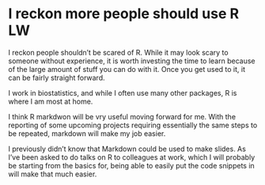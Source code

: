 # I reckon more people should use R  LW

I reckon people shouldn't be scared of R. While it may look scary to someone without experience, it is worth investing the time to learn because of the large amount of stuff you can do with it. Once you get used to it, it can be fairly straight forward.

I work in biostatistics, and while I often use many other packages, R is where I am most at home.  

I think R markdwon will be vry useful moving forward for me. With the reporting of some upcoming projects requiring essentially the same steps to be repeated, markdown will make my job easier. 

I previously didn't know that Markdown could be used to make slides. As I've been asked to do talks on R to colleagues at work, which I will probably be starting from the basics for, being able to easily put the code snippets in will make that much easier. 
